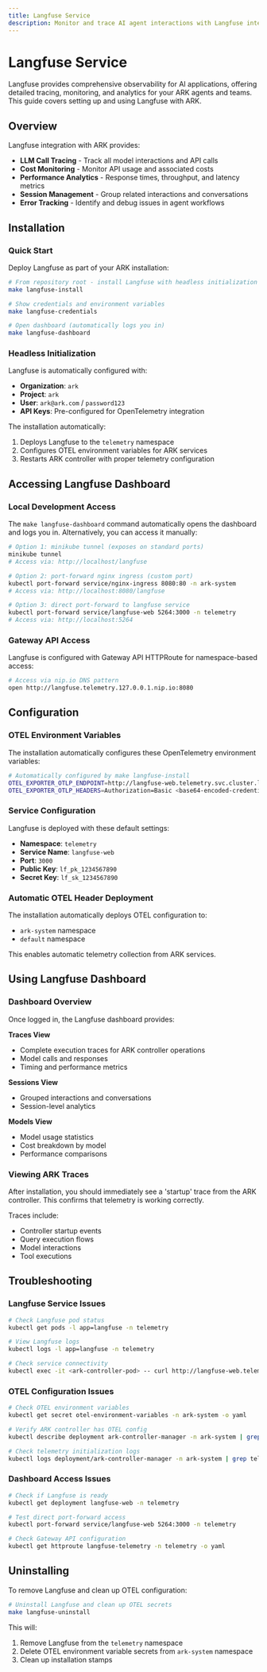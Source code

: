 ```yaml
---
title: Langfuse Service
description: Monitor and trace AI agent interactions with Langfuse integration
---
```


# Langfuse Service

Langfuse provides comprehensive observability for AI applications, offering detailed tracing, monitoring, and analytics for your ARK agents and teams. This guide covers setting up and using Langfuse with ARK.

## Overview

Langfuse integration with ARK provides:
- **LLM Call Tracing** - Track all model interactions and API calls
- **Cost Monitoring** - Monitor API usage and associated costs
- **Performance Analytics** - Response times, throughput, and latency metrics
- **Session Management** - Group related interactions and conversations
- **Error Tracking** - Identify and debug issues in agent workflows

## Installation

### Quick Start

Deploy Langfuse as part of your ARK installation:

```bash
# From repository root - install Langfuse with headless initialization
make langfuse-install

# Show credentials and environment variables
make langfuse-credentials

# Open dashboard (automatically logs you in)
make langfuse-dashboard
```

### Headless Initialization

Langfuse is automatically configured with:
- **Organization**: `ark`
- **Project**: `ark`
- **User**: `ark@ark.com` / `password123`
- **API Keys**: Pre-configured for OpenTelemetry integration

The installation automatically:
1. Deploys Langfuse to the `telemetry` namespace
2. Configures OTEL environment variables for ARK services
3. Restarts ARK controller with proper telemetry configuration

## Accessing Langfuse Dashboard

### Local Development Access

The `make langfuse-dashboard` command automatically opens the dashboard and logs you in. Alternatively, you can access it manually:

```bash
# Option 1: minikube tunnel (exposes on standard ports)
minikube tunnel
# Access via: http://localhost/langfuse

# Option 2: port-forward nginx ingress (custom port)
kubectl port-forward service/nginx-ingress 8080:80 -n ark-system
# Access via: http://localhost:8080/langfuse

# Option 3: direct port-forward to langfuse service
kubectl port-forward service/langfuse-web 5264:3000 -n telemetry
# Access via: http://localhost:5264
```

### Gateway API Access

Langfuse is configured with Gateway API HTTPRoute for namespace-based access:

```bash
# Access via nip.io DNS pattern
open http://langfuse.telemetry.127.0.0.1.nip.io:8080
```

## Configuration

### OTEL Environment Variables

The installation automatically configures these OpenTelemetry environment variables:

```bash
# Automatically configured by make langfuse-install
OTEL_EXPORTER_OTLP_ENDPOINT=http://langfuse-web.telemetry.svc.cluster.local:3000/api/public/otel
OTEL_EXPORTER_OTLP_HEADERS=Authorization=Basic <base64-encoded-credentials>
```

### Service Configuration

Langfuse is deployed with these default settings:

- **Namespace**: `telemetry`
- **Service Name**: `langfuse-web`
- **Port**: `3000`
- **Public Key**: `lf_pk_1234567890`
- **Secret Key**: `lf_sk_1234567890`

### Automatic OTEL Header Deployment

The installation automatically deploys OTEL configuration to:
- `ark-system` namespace
- `default` namespace

This enables automatic telemetry collection from ARK services.

## Using Langfuse Dashboard

### Dashboard Overview

Once logged in, the Langfuse dashboard provides:

**Traces View**
- Complete execution traces for ARK controller operations
- Model calls and responses
- Timing and performance metrics

**Sessions View**
- Grouped interactions and conversations
- Session-level analytics

**Models View**
- Model usage statistics
- Cost breakdown by model
- Performance comparisons

### Viewing ARK Traces

After installation, you should immediately see a 'startup' trace from the ARK controller. This confirms that telemetry is working correctly.

Traces include:
- Controller startup events
- Query execution flows
- Model interactions
- Tool executions

## Troubleshooting

### Langfuse Service Issues

```bash
# Check Langfuse pod status
kubectl get pods -l app=langfuse -n telemetry

# View Langfuse logs
kubectl logs -l app=langfuse -n telemetry

# Check service connectivity
kubectl exec -it <ark-controller-pod> -- curl http://langfuse-web.telemetry.svc.cluster.local:3000/health
```

### OTEL Configuration Issues

```bash
# Check OTEL environment variables
kubectl get secret otel-environment-variables -n ark-system -o yaml

# Verify ARK controller has OTEL config
kubectl describe deployment ark-controller-manager -n ark-system | grep -A 10 envFrom

# Check telemetry initialization logs
kubectl logs deployment/ark-controller-manager -n ark-system | grep telemetry
```

### Dashboard Access Issues

```bash
# Check if Langfuse is ready
kubectl get deployment langfuse-web -n telemetry

# Test direct port-forward access
kubectl port-forward service/langfuse-web 5264:3000 -n telemetry

# Check Gateway API configuration
kubectl get httproute langfuse-telemetry -n telemetry -o yaml
```

## Uninstalling

To remove Langfuse and clean up OTEL configuration:

```bash
# Uninstall Langfuse and clean up OTEL secrets
make langfuse-uninstall
```

This will:
1. Remove Langfuse from the `telemetry` namespace
2. Delete OTEL environment variable secrets from `ark-system` namespace
3. Clean up installation stamps
